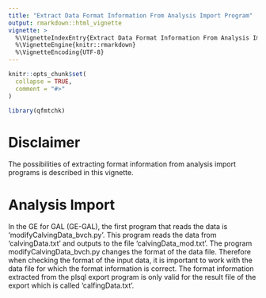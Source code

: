 ```yaml
---
title: "Extract Data Format Information From Analysis Import Program"
output: rmarkdown::html_vignette
vignette: >
  %\VignetteIndexEntry{Extract Data Format Information From Analysis Import Program}
  %\VignetteEngine{knitr::rmarkdown}
  %\VignetteEncoding{UTF-8}
---
```


```r
knitr::opts_chunk$set(
  collapse = TRUE,
  comment = "#>"
)
```

```r
library(qfmtchk)
```

# Disclaimer
The possibilities of extracting format information from analysis import programs is described in this vignette.


# Analysis Import
In the GE for GAL (GE-GAL), the first program that reads the data is 'modifyCalvingData_bvch.py'. This program reads the data from 'calvingData.txt' and outputs to the file 'calvingData_mod.txt'. The program modifyCalvingData_bvch.py changes the format of the data file. Therefore when checking the format of the input data, it is important to work with the data file for which the format information is correct. The format information extracted from the plsql export program is only valid for the result file of the export which is called 'calfingData.txt'. 
